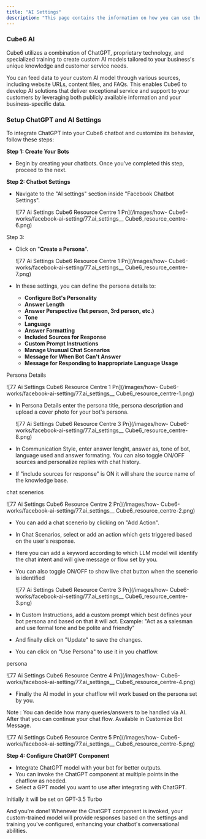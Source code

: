 ```yaml
---
title: "AI Settings"
description: "This page contains the information on how you can use the  Cube6 AI to enhance your chatbot capabilities."
---
```


### Cube6 AI

Cube6 utilizes a combination of ChatGPT, proprietary technology, and specialized training to create custom AI models tailored to your business's unique knowledge and customer service needs.

You can feed data to your custom AI model through various sources, including website URLs, content files, and FAQs. This enables  Cube6 to develop AI solutions that deliver exceptional service and support to your customers by leveraging both publicly available information and your business-specific data.

### **Setup ChatGPT and AI Settings**

To integrate ChatGPT into your  Cube6 chatbot and customize its behavior, follow these steps:

**Step 1: Create Your Bots**

- Begin by creating your chatbots. Once you've completed this step, proceed to the next.

**Step 2: Chatbot Settings**

- Navigate to the "AI settings" section inside "Facebook Chatbot Settings".

  \![77 Ai Settings  Cube6 Resource Centre 1 Pn](/images/how- Cube6-works/facebook-ai-setting/77.ai_settings_\_ Cube6_resource_centre-6.png)

Step 3:

- Click on "**Create a Persona**".

  \![77 Ai Settings  Cube6 Resource Centre 1 Pn](/images/how- Cube6-works/facebook-ai-setting/77.ai_settings_\_ Cube6_resource_centre-7.png)
- In these settings, you can define the persona details to:
  - **Configure Bot's Personality**
  - **Answer Length**
  - **Answer Perspective (1st person, 3rd person, etc.)**
  - **Tone**
  - **Language**
  - **Answer Formatting**
  - **Included Sources for Response**
  - **Custom Prompt Instructions**
  - **Manage Unusual Chat Scenarios**
  - **Message for When Bot Can't Answer**
  - **Message for Responding to Inappropriate Language Usage**

Persona Details

\![77 Ai Settings  Cube6 Resource Centre 1 Pn](/images/how- Cube6-works/facebook-ai-setting/77.ai_settings_\_ Cube6_resource_centre-1.png)

- In Persona Details enter the persona title, persona description and upload a cover photo for your bot's persona.

  \![77 Ai Settings  Cube6 Resource Centre 3 Pn](/images/how- Cube6-works/facebook-ai-setting/77.ai_settings_\_ Cube6_resource_centre-8.png)
- In Communication Style, enter answer lenght, answer as, tone of bot, language used and answer formating. You can also toggle ON/OFF sources and personalize replies with chat history.
- If "include sources for response" is ON it will share the source name of the knowledge base.

chat scenerios

\![77 Ai Settings  Cube6 Resource Centre 2 Pn](/images/how- Cube6-works/facebook-ai-setting/77.ai_settings_\_ Cube6_resource_centre-2.png)

- You can add a chat scenerio by clicking on "Add Action".
- In Chat Scenarios, select or add an action which gets triggered based on the user's response.
- Here you can add a keyword according to which LLM model will identify the chat intent and will give message or flow set by you.
- You can also toggle ON/OFF to show live chat button when the scenerio is identified

  \![77 Ai Settings  Cube6 Resource Centre 3 Pn](/images/how- Cube6-works/facebook-ai-setting/77.ai_settings_\_ Cube6_resource_centre-3.png)
- In Custom Instructions, add a custom prompt which best defines your bot persona and based on that it will act. Example: "Act as a salesman and use formal tone and be polite and friendly"
- And finally click on "Update" to save the changes.
- You can click on "Use Persona" to use it in you chatflow.

persona

\![77 Ai Settings  Cube6 Resource Centre 4 Pn](/images/how- Cube6-works/facebook-ai-setting/77.ai_settings_\_ Cube6_resource_centre-4.png)

- Finally the AI model in your chatflow will work based on the persona set by you.

Note : You can decide how many queries/answers to be handled via AI. After that you can continue your chat flow. Available in Customize Bot Message.

\![77 Ai Settings  Cube6 Resource Centre 5 Pn](/images/how- Cube6-works/facebook-ai-setting/77.ai_settings_\_ Cube6_resource_centre-5.png)

**Step 4: Configure ChatGPT Component**

- Integrate ChatGPT model with your bot for better outputs.
- You can invoke the ChatGPT component at multiple points in the chatflow as needed.
- Select a GPT model you want to use after integrating with ChatGPT.

<Info>
  Initially it will be set on GPT-3.5 Turbo
</Info>

And you're done\! Whenever the ChatGPT component is invoked, your custom-trained model will provide responses based on the settings and training you've configured, enhancing your chatbot's conversational abilities.